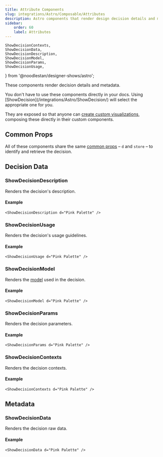 ```yaml
---
title: Attribute Components
slug: integrations/Astro/Composable/Attributes
description: Astro components that render design decision details and metadata.
sidebar:
    order: 60
    label: Attributes
---
```


    ShowDecisionContexts,
    ShowDecisionData,
    ShowDecisionDescription,
    ShowDecisionModel,
    ShowDecisionParams,
    ShowDecisionUsage,
} from '@noodlestan/designer-shows/astro';

These components render decision details and metadata.

<Aside type="tip">
    You don't have to use these components directly in your docs. Using
    [ShowDecision](/integrations/Astro/ShowDecision/) will select the appropriate one for you.
</Aside>

They are exposed so that anyone can [create custom visualizations](/guides/generating-documentation/creating-custom-visualizations/), composing these directly in their custom components.

## Common Props

All of these components share the same [common props](/integrations/Astro/Props/#decisionprops) – `d` and `store` – to identify and retrieve the decision.

## Decision Data

### ShowDecisionDescription

Renders the decision's description.

#### Example

```mdx
<ShowDecisionDescription d="Pink Palette" />
```

<ShowDecisionDescription d="Pink Palette" />

### ShowDecisionUsage

Renders the decision's usage guidelines.

#### Example

```mdx
<ShowDecisionUsage d="Pink Palette" />
```

<ShowDecisionUsage d="Pink Palette" />

### ShowDecisionModel

Renders the [model](/models/decision-types) used in the decision.

#### Example

```mdx
<ShowDecisionModel d="Pink Palette" />
```

<ShowDecisionModel d="Pink Palette" />

### ShowDecisionParams

Renders the decision parameters.

#### Example

```mdx
<ShowDecisionParams d="Pink Palette" />
```

<ShowDecisionParams d="Pink Palette" />

### ShowDecisionContexts

Renders the decision contexts.

#### Example

```mdx
<ShowDecisionContexts d="Pink Palette" />
```

<ShowDecisionContexts d="Pink Palette" />

## Metadata

### ShowDecisionData

Renders the decision raw data.

#### Example

```mdx
<ShowDecisionData d="Pink Palette" />
```

<ShowDecisionData d="Pink Palette" />

